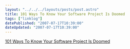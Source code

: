 ```yaml
---
layout: "../../../layouts/posts/post.astro"
title: 101 Ways To Know Your Software Project Is Doomed
tags: ["linklog"]
datePublished: "2007-07-17T10:39:00"
dateUpdated: "2007-07-17T10:39:00"
---
```


[101 Ways To Know Your Software Project Is Doomed](http://codesqueeze.com/101-ways-to-know-your-software-project-is-doomed/)
